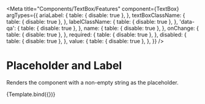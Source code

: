 
<Meta
    title="Components/TextBox/Features"
    component={TextBox}
    argTypes={{
        ariaLabel: {
            table: { disable: true },
        },
        textBoxClassName: {
            table: { disable: true },
        },
        labelClassName: {
            table: { disable: true },
        },
        'data-qa': {
            table: { disable: true },
        },
        name: {
            table: { disable: true },
        },
        onChange: {
            table: { disable: true },
        },
        required: {
            table: { disable: true },
        },
        disabled: {
            table: { disable: true },
        },
        value: {
            table: { disable: true },
        },
    }}
/>

# Placeholder and Label

Renders the component with a non-empty string as the placeholder.

<Canvas>
    <Story
        name="Placeholder And Label"
        args={{
            label: 'Enter some text',
            placeholder: 'Your text here',
            name: 'text-input',
            onChange: action('typed'),
            labelClassName: styles.label,
            textBoxClassName: styles.textarea,
        }}
    >
        {Template.bind({})}
    </Story>
</Canvas>
